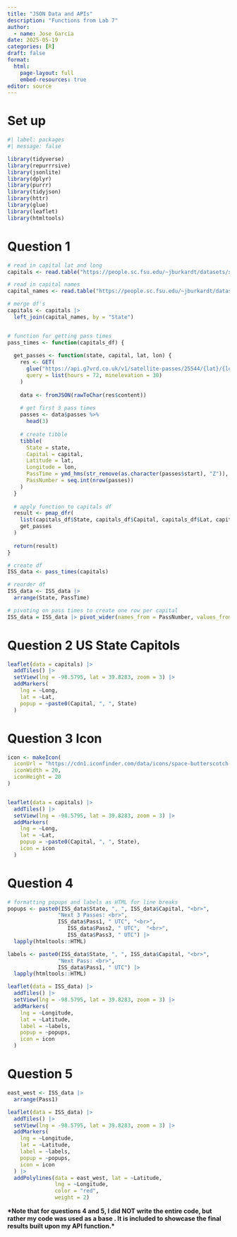 ```yaml
---
title: "JSON Data and APIs"
description: "Functions from Lab 7"
author:
  - name: Jose Garcia
date: 2025-05-19
categories: [R]
draft: false
format:
  html:
    page-layout: full
    embed-resources: true
editor: source
---
```


# Set up

```r
#| label: packages
#| message: false

library(tidyverse)
library(repurrrsive)
library(jsonlite)
library(dplyr)
library(purrr)
library(tidyjson)
library(httr)
library(glue)
library(leaflet)
library(htmltools)
```

# Question 1

```r
# read in capital lat and long
capitals <- read.table("https://people.sc.fsu.edu/~jburkardt/datasets/states/state_capitals_ll.txt", col.names = c("State", "Lat", "Long"))

# read in capital names
capital_names <- read.table("https://people.sc.fsu.edu/~jburkardt/datasets/states/state_capitals_name.txt", col.names = c("State", "Capital"))

# merge df's
capitals <- capitals |>
  left_join(capital_names, by = "State")


# function for getting pass times
pass_times <- function(capitals_df) {
  
  get_passes <- function(state, capital, lat, lon) {
    res <- GET(
      glue("https://api.g7vrd.co.uk/v1/satellite-passes/25544/{lat}/{lon}.json"),
      query = list(hours = 72, minelevation = 30)
    )
    
    data <- fromJSON(rawToChar(res$content))
    
    # get first 3 pass times
    passes <- data$passes %>%
      head(3)
    
    # create tibble 
    tibble(
      State = state,
      Capital = capital,
      Latitude = lat,
      Longitude = lon,
      PassTime = ymd_hms(str_remove(as.character(passes$start), "Z")),
      PassNumber = seq.int(nrow(passes))
    )
  }
  
  # apply function to capitals df
  result <- pmap_dfr(
    list(capitals_df$State, capitals_df$Capital, capitals_df$Lat, capitals_df$Long),
    get_passes
  )
  
  return(result)
}

# create df
ISS_data <- pass_times(capitals)

# reorder df
ISS_data <- ISS_data |>
  arrange(State, PassTime)

# pivoting on pass times to create one row per capital
ISS_data = ISS_data |> pivot_wider(names_from = PassNumber, values_from = PassTime, names_prefix = "Pass")
```

# Question 2 US State Capitols

```r
leaflet(data = capitals) |>
  addTiles() |>
  setView(lng = -98.5795, lat = 39.8283, zoom = 3) |>
  addMarkers(
    lng = ~Long,
    lat = ~Lat,
    popup = ~paste0(Capital, ", ", State)
  )
```

# Question 3 Icon

```r
icon <- makeIcon(
  iconUrl = "https://cdn1.iconfinder.com/data/icons/space-butterscotch-vol-2/256/Orbital_Station-1024.png",
  iconWidth = 20,
  iconHeight = 20
)


leaflet(data = capitals) |>
  addTiles() |>
  setView(lng = -98.5795, lat = 39.8283, zoom = 3) |>
  addMarkers(
    lng = ~Long,
    lat = ~Lat,
    popup = ~paste0(Capital, ", ", State),
    icon = icon
  )
```

# Question 4

```r

# formatting popups and labels as HTML for line breaks
popups <- paste0(ISS_data$State, ", ", ISS_data$Capital, "<br>",
                "Next 3 Passes: <br>",
                ISS_data$Pass1, " UTC", "<br>",
                   ISS_data$Pass2, " UTC",  "<br>",
                   ISS_data$Pass3, " UTC") |>
  lapply(htmltools::HTML)

labels <- paste0(ISS_data$State, ", ", ISS_data$Capital, "<br>",
                "Next Pass: <br>",
                ISS_data$Pass1, " UTC") |>
  lapply(htmltools::HTML)

leaflet(data = ISS_data) |>
  addTiles() |>
  setView(lng = -98.5795, lat = 39.8283, zoom = 3) |>
  addMarkers(
    lng = ~Longitude,
    lat = ~Latitude,
    label = ~labels,
    popup = ~popups,
    icon = icon
  ) 

```

# Question 5

```r
east_west <- ISS_data |>
  arrange(Pass1)

leaflet(data = ISS_data) |>
  addTiles() |>
  setView(lng = -98.5795, lat = 39.8283, zoom = 3) |>
  addMarkers(
    lng = ~Longitude,
    lat = ~Latitude,
    label = ~labels,
    popup = ~popups,
    icon = icon
  ) |>
  addPolylines(data = east_west, lat = ~Latitude,
               lng = ~Longitude,
               color = "red",
               weight = 2)

```

<div>

**\*Note that for questions 4 and 5, I did NOT write the entire code, but rather my code was used as a base . It is included to showcase the final results built upon my API function.\***

</div>
